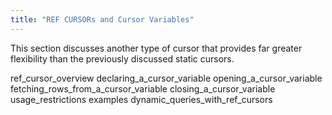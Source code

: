 ```yaml
---
title: "REF CURSORs and Cursor Variables"
---
```


This section discusses another type of cursor that provides far greater flexibility than the previously discussed static cursors.

<div class="toctree" data-maxdepth="3">

ref_cursor_overview declaring_a_cursor_variable opening_a_cursor_variable fetching_rows_from_a_cursor_variable closing_a_cursor_variable usage_restrictions examples dynamic_queries_with_ref_cursors

</div>
